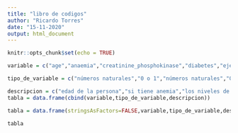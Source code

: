 ```yaml
---
title: "libro de codigos"
author: "Ricardo Torres"
date: "15-11-2020"
output: html_document
---
```


```r
knitr::opts_chunk$set(echo = TRUE)
```

```r

variable = c("age","anaemia","creatinine_phosphokinase","diabetes","ejection_fraction","high_blood_pressure","platelets","serum_creatinine","serum_sodium","sex","smoking","time","DEATH_EVENT")

tipo_de_variable = c("números naturales","0 o 1","números naturales","0 o 1","números naturales","0 o 1","números reales","números reales","números naturales","0 o 1","0 o 1","números naturales","0 o 1")

descripcion = c("edad de la persona","si tiene anemia","los niveles de cratinina", "si tiene diabetes", "medida del porcentaje de sangre que sale de tu corazón cada vez que se contrae", "si tiene presion alta", "numero de plaquetas", "niveles de suero creatinina", "nivel se sodio serico", "sexo de la persona, 0 mujer, 1 hombre", "si es fumador", "tiempo en estado critico","si murio")
tabla = data.frame(cbind(variable,tipo_de_variable,descripcion))

```

```r

tabla = data.frame(stringsAsFactors=FALSE,variable,tipo_de_variable,descripcion)

tabla


```